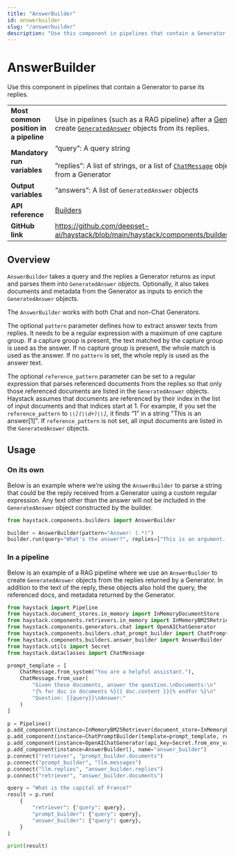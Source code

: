 ```yaml
---
title: "AnswerBuilder"
id: answerbuilder
slug: "/answerbuilder"
description: "Use this component in pipelines that contain a Generator to parse its replies."
---
```


# AnswerBuilder

Use this component in pipelines that contain a Generator to parse its replies.

|  |  |
| --- | --- |
| **Most common position in a pipeline** | Use in pipelines (such as a RAG pipeline) after a [Generator](../../../docs/pipeline-components/generators.mdx)  component to create [`GeneratedAnswer`](../../../docs/concepts/data-classes.mdx#generatedanswer)   objects from its replies. |
| **Mandatory run variables** | “query”: A query string  <br /> <br />”replies”: A list of strings, or a list of [`ChatMessage`](../../../docs/concepts/data-classes.mdx#chatmessage)   objects that are replies from a Generator |
| **Output variables** | “answers”:  A list of `GeneratedAnswer` objects |
| **API reference** | [Builders](/reference/builders-api) |
| **GitHub link** | https://github.com/deepset-ai/haystack/blob/main/haystack/components/builders/answer_builder.py |

## Overview

`AnswerBuilder` takes a query and the replies a Generator returns as input and parses them into `GeneratedAnswer` objects. Optionally, it also takes documents and metadata from the Generator as inputs to enrich the `GeneratedAnswer` objects. 

The `AnswerBuilder` works with both Chat and non-Chat Generators.

The optional `pattern` parameter defines how to extract answer texts from replies. It needs to be a regular expression with a maximum of one capture group. If a capture group is present, the text matched by the capture group is used as the answer. If no capture group is present, the whole match is used as the answer. If no `pattern` is set, the whole reply is used as the answer text.

The optional `reference_pattern` parameter can be set to a regular expression that parses referenced documents from the replies so that only those referenced documents are listed in the `GeneratedAnswer` objects. Haystack assumes that documents are referenced by their index in the list of input documents and that indices start at 1. For example, if you set the `reference_pattern` to _`\\[(\\d+)\\]`,_ it finds “1” in a string "This is an answer[1]". If `reference_pattern` is not set, all input documents are listed in the `GeneratedAnswer` objects.

## Usage

### On its own

Below is an example where we’re using the `AnswerBuilder` to parse a string that could be the reply received from a Generator using a custom regular expression. Any text other than the answer will not be included in the `GeneratedAnswer` object constructed by the builder.

```python
from haystack.components.builders import AnswerBuilder

builder = AnswerBuilder(pattern="Answer: (.*)")
builder.run(query="What's the answer?", replies=["This is an argument. Answer: This is the answer."])
```

### In a pipeline

Below is an example of a RAG pipeline where we use an `AnswerBuilder` to create `GeneratedAnswer` objects from the replies returned by a Generator. In addition to the text of the reply, these objects also hold the query, the referenced docs, and metadata returned by the Generator.

```python
from haystack import Pipeline
from haystack.document_stores.in_memory import InMemoryDocumentStore
from haystack.components.retrievers.in_memory import InMemoryBM25Retriever
from haystack.components.generators.chat import OpenAIChatGenerator
from haystack.components.builders.chat_prompt_builder import ChatPromptBuilder
from haystack.components.builders.answer_builder import AnswerBuilder
from haystack.utils import Secret
from haystack.dataclasses import ChatMessage

prompt_template = [
    ChatMessage.from_system("You are a helpful assistant."),
    ChatMessage.from_user(
        "Given these documents, answer the question.\nDocuments:\n"
        "{% for doc in documents %}{{ doc.content }}{% endfor %}\n"
        "Question: {{query}}\nAnswer:"
    )
]

p = Pipeline()
p.add_component(instance=InMemoryBM25Retriever(document_store=InMemoryDocumentStore()), name="retriever")
p.add_component(instance=ChatPromptBuilder(template=prompt_template, required_variables={"query", "documents"}), name="prompt_builder")
p.add_component(instance=OpenAIChatGenerator(api_key=Secret.from_env_var("OPENAI_API_KEY")), name="llm")
p.add_component(instance=AnswerBuilder(), name="answer_builder")
p.connect("retriever", "prompt_builder.documents")
p.connect("prompt_builder", "llm.messages")
p.connect("llm.replies", "answer_builder.replies")
p.connect("retriever", "answer_builder.documents")

query = "What is the capital of France?"
result = p.run(
    {
        "retriever": {"query": query},
        "prompt_builder": {"query": query},
        "answer_builder": {"query": query},
    }
)

print(result)
```